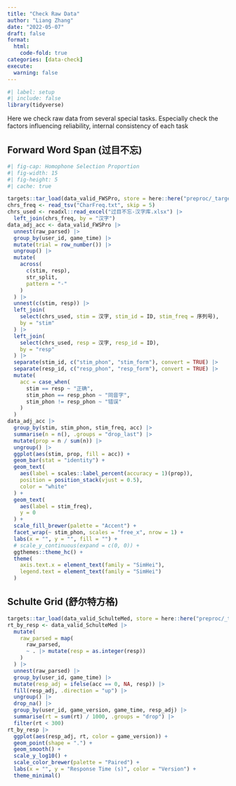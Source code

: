 ```yaml
---
title: "Check Raw Data"
author: "Liang Zhang"
date: "2022-05-07"
draft: false
format:
  html:
    code-fold: true
categories: [data-check]
execute:
  warning: false
---
```


```r
#| label: setup
#| include: false
library(tidyverse)
```

Here we check raw data from several special tasks. Especially check the factors influencing reliability, internal consistency of each task

## Forward Word Span (过目不忘)

```r
#| fig-cap: Homophone Selection Proportion
#| fig-width: 15
#| fig-height: 5
#| cache: true

targets::tar_load(data_valid_FWSPro, store = here::here("preproc/_targets"))
chrs_freq <- read_tsv("CharFreq.txt", skip = 5)
chrs_used <- readxl::read_excel("过目不忘-汉字库.xlsx") |>
  left_join(chrs_freq, by = "汉字")
data_adj_acc <- data_valid_FWSPro |>
  unnest(raw_parsed) |>
  group_by(user_id, game_time) |>
  mutate(trial = row_number()) |>
  ungroup() |>
  mutate(
    across(
      c(stim, resp),
      str_split,
      pattern = "-"
    )
  ) |>
  unnest(c(stim, resp)) |>
  left_join(
    select(chrs_used, stim = 汉字, stim_id = ID, stim_freq = 序列号),
    by = "stim"
  ) |>
  left_join(
    select(chrs_used, resp = 汉字, resp_id = ID),
    by = "resp"
  ) |>
  separate(stim_id, c("stim_phon", "stim_form"), convert = TRUE) |>
  separate(resp_id, c("resp_phon", "resp_form"), convert = TRUE) |>
  mutate(
    acc = case_when(
      stim == resp ~ "正确",
      stim_phon == resp_phon ~ "同音字",
      stim_phon != resp_phon ~ "错误"
    )
  )
data_adj_acc |>
  group_by(stim, stim_phon, stim_freq, acc) |>
  summarise(n = n(), .groups = "drop_last") |>
  mutate(prop = n / sum(n)) |>
  ungroup() |>
  ggplot(aes(stim, prop, fill = acc)) +
  geom_bar(stat = "identity") +
  geom_text(
    aes(label = scales::label_percent(accuracy = 1)(prop)),
    position = position_stack(vjust = 0.5),
    color = "white"
  ) +
  geom_text(
    aes(label = stim_freq),
    y = 0
  ) +
  scale_fill_brewer(palette = "Accent") +
  facet_wrap(~ stim_phon, scales = "free_x", nrow = 1) +
  labs(x = "", y = "", fill = "") +
  # scale_y_continuous(expand = c(0, 0)) +
  ggthemes::theme_hc() +
  theme(
    axis.text.x = element_text(family = "SimHei"),
    legend.text = element_text(family = "SimHei")
  )
```

## Schulte Grid (舒尔特方格)

```r
targets::tar_load(data_valid_SchulteMed, store = here::here("preproc/_targets"))
rt_by_resp <- data_valid_SchulteMed |>
  mutate(
    raw_parsed = map(
      raw_parsed,
      ~ . |> mutate(resp = as.integer(resp))
    )
  ) |>
  unnest(raw_parsed) |>
  group_by(user_id, game_time) |>
  mutate(resp_adj = ifelse(acc == 0, NA, resp)) |>
  fill(resp_adj, .direction = "up") |>
  ungroup() |>
  drop_na() |>
  group_by(user_id, game_version, game_time, resp_adj) |>
  summarise(rt = sum(rt) / 1000, .groups = "drop") |>
  filter(rt < 300)
rt_by_resp |>
  ggplot(aes(resp_adj, rt, color = game_version)) +
  geom_point(shape = ".") +
  geom_smooth() +
  scale_y_log10() +
  scale_color_brewer(palette = "Paired") +
  labs(x = "", y = "Response Time (s)", color = "Version") +
  theme_minimal()
```

<!-- ## Reasoning (推理类题目) -->

<!-- ```{r} -->
<!-- targets::tar_load(data_valid_DRA, store = here::here("preproc/_targets")) -->
<!-- data_valid_DRA |>  -->
<!--   filter(course_name == "清华大学认知实验D") |>  -->
<!--   unnest(raw_parsed) |>  -->
<!--   mutate(item = as.numeric(as_factor(itemid))) |>  -->
<!--   # group_by(item) |>  -->
<!--   # filter(between(mean(acc == 1), 0.6, 0.9)) |> -->
<!--   # ungroup() |>  -->
<!--   filter(acc != -1) |>  -->
<!--   pivot_wider( -->
<!--     id_cols = user_id, -->
<!--     names_from = item, -->
<!--     values_from = acc -->
<!--   ) |>  -->
<!--   psycModel::reliability_summary(-user_id) -->
<!-- ``` -->
